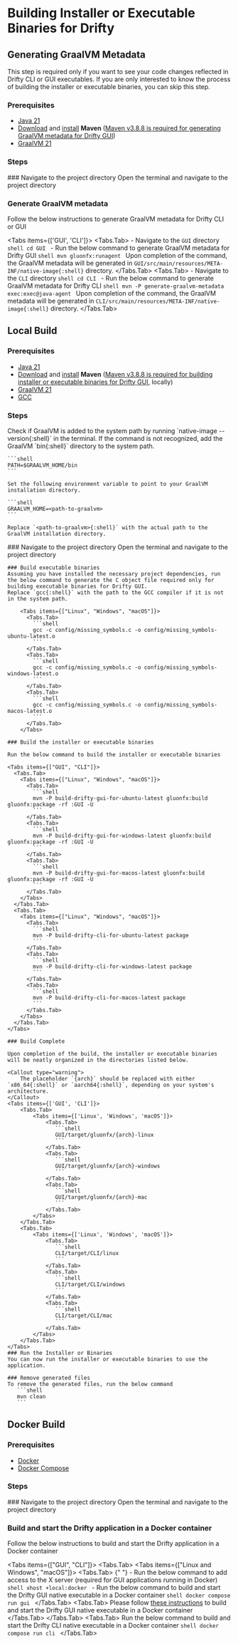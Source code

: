 
# Building Installer or Executable Binaries for Drifty

## Generating GraalVM Metadata

<Callout type="info">
  This step is required only if you want to see your code changes reflected in
  Drifty CLI or GUI executables. If you are only interested to know the process
  of building the installer or executable binaries, you can skip this step.
</Callout>

### Prerequisites

- [Java 21](https://www.oracle.com/java/technologies/downloads/#java21)
- [Download](https://maven.apache.org/download.cgi#previous-stable-3-8-x-release) and [install](https://maven.apache.org/install.html) **Maven** ([Maven v3.8.8 is required for generating GraalVM metadata for Drifty GUI](https://github.com/gluonhq/gluonfx-maven-plugin/issues/462))
- [GraalVM 21](https://www.graalvm.org/downloads/)

### Steps

<Steps>
### Navigate to the project directory
Open the terminal and navigate to the project directory

### Generate GraalVM metadata

Follow the below instructions to generate GraalVM metadata for Drifty CLI or GUI

<Tabs items={['GUI', 'CLI']}>
    <Tabs.Tab>
        - Navigate to the `GUI` directory
          ```shell
          cd GUI
          ```
        - Run the below command to generate GraalVM metadata for Drifty GUI
          ```shell
          mvn gluonfx:runagent
          ```
        Upon completion of the command, the GraalVM metadata will be generated in `GUI/src/main/resources/META-INF/native-image{:shell}` directory.
    </Tabs.Tab>
    <Tabs.Tab>
        - Navigate to the `CLI` directory
          ```shell
          cd CLI
          ```
        - Run the below command to generate GraalVM metadata for Drifty CLI
          ```shell
          mvn -P generate-graalvm-metadata exec:exec@java-agent
          ```
        Upon completion of the command, the GraalVM metadata will be generated in `CLI/src/main/resources/META-INF/native-image{:shell}` directory.
    </Tabs.Tab>
</Tabs>
</Steps>

## Local Build

### Prerequisites

- [Java 21](https://www.oracle.com/java/technologies/downloads/#java21)
- [Download](https://maven.apache.org/download.cgi#previous-stable-3-8-x-release) and [install](https://maven.apache.org/install.html) **Maven** ([Maven v3.8.8 is required for building installer or executable binaries for Drifty GUI](https://github.com/gluonhq/gluonfx-maven-plugin/issues/462), locally)
- [GraalVM 21](https://www.graalvm.org/downloads/)
- [GCC](https://gcc.gnu.org/install/)

### Steps

<Callout type="info">
    Check if GraalVM is added to the system path by running `native-image --version{:shell}` in the terminal.
    If the command is not recognized, add the GraalVM `bin{:shell}` directory to the system path.

    ```shell
    PATH=$GRAALVM_HOME/bin
    ```

    Set the following environment variable to point to your GraalVM installation directory.

    ```shell
    GRAALVM_HOME=<path-to-graalvm>
    ```

    Replace `<path-to-graalvm>{:shell}` with the actual path to the GraalVM installation directory.

</Callout>

<Steps>
    ### Navigate to the project directory
    Open the terminal and navigate to the project directory

    ### Build executable binaries
    Assuming you have installed the necessary project dependencies, run the below command to generate the C object file required only for building executable binaries for Drifty GUI.
    Replace `gcc{:shell}` with the path to the GCC compiler if it is not in the system path.

        <Tabs items={["Linux", "Windows", "macOS"]}>
          <Tabs.Tab>
            ```shell
            gcc -c config/missing_symbols.c -o config/missing_symbols-ubuntu-latest.o
            ```
          </Tabs.Tab>
          <Tabs.Tab>
            ```shell
            gcc -c config/missing_symbols.c -o config/missing_symbols-windows-latest.o
            ```
          </Tabs.Tab>
          <Tabs.Tab>
            ```shell
            gcc -c config/missing_symbols.c -o config/missing_symbols-macos-latest.o
            ```
          </Tabs.Tab>
        </Tabs>

    ### Build the installer or executable binaries

    Run the below command to build the installer or executable binaries

    <Tabs items={["GUI", "CLI"]}>
      <Tabs.Tab>
        <Tabs items={["Linux", "Windows", "macOS"]}>
          <Tabs.Tab>
            ```shell
            mvn -P build-drifty-gui-for-ubuntu-latest gluonfx:build gluonfx:package -rf :GUI -U
            ```
          </Tabs.Tab>
          <Tabs.Tab>
            ```shell
            mvn -P build-drifty-gui-for-windows-latest gluonfx:build gluonfx:package -rf :GUI -U
            ```
          </Tabs.Tab>
          <Tabs.Tab>
            ```shell
            mvn -P build-drifty-gui-for-macos-latest gluonfx:build gluonfx:package -rf :GUI -U
            ```
          </Tabs.Tab>
        </Tabs>
      </Tabs.Tab>
      <Tabs.Tab>
        <Tabs items={["Linux", "Windows", "macOS"]}>
          <Tabs.Tab>
            ```shell
            mvn -P build-drifty-cli-for-ubuntu-latest package
            ```
          </Tabs.Tab>
          <Tabs.Tab>
            ```shell
            mvn -P build-drifty-cli-for-windows-latest package
            ```
          </Tabs.Tab>
          <Tabs.Tab>
            ```shell
            mvn -P build-drifty-cli-for-macos-latest package
            ```
          </Tabs.Tab>
        </Tabs>
      </Tabs.Tab>
    </Tabs>

    ### Build Complete

    Upon completion of the build, the installer or executable binaries will be neatly organized in the directories listed below.

    <Callout type="warning">
        The placeholder `{arch}` should be replaced with either `x86_64{:shell}` or `aarch64{:shell}`, depending on your system's architecture.
    </Callout>
    <Tabs items={['GUI', 'CLI']}>
        <Tabs.Tab>
            <Tabs items={['Linux', 'Windows', 'macOS']}>
                <Tabs.Tab>
                   ```shell
                   GUI/target/gluonfx/{arch}-linux
                   ```
                </Tabs.Tab>
                <Tabs.Tab>
                   ```shell
                   GUI/target/gluonfx/{arch}-windows
                   ```
                </Tabs.Tab>
                <Tabs.Tab>
                   ```shell
                   GUI/target/gluonfx/{arch}-mac
                   ```
                </Tabs.Tab>
            </Tabs>
        </Tabs.Tab>
        <Tabs.Tab>
            <Tabs items={['Linux', 'Windows', 'macOS']}>
                <Tabs.Tab>
                   ```shell
                   CLI/target/CLI/linux
                   ```
                </Tabs.Tab>
                <Tabs.Tab>
                   ```shell
                   CLI/target/CLI/windows
                   ```
                </Tabs.Tab>
                <Tabs.Tab>
                   ```shell
                   CLI/target/CLI/mac
                   ```
                </Tabs.Tab>
            </Tabs>
        </Tabs.Tab>
    </Tabs>
    ### Run the Installer or Binaries
    You can now run the installer or executable binaries to use the application.

    ### Remove generated files
    To remove the generated files, run the below command
       ```shell
       mvn clean
       ```

</Steps>

## Docker Build

### Prerequisites

- [Docker](https://docs.docker.com/get-docker/)
- [Docker Compose](https://docs.docker.com/compose/install/)

### Steps

<Steps>
### Navigate to the project directory
Open the terminal and navigate to the project directory

### Build and start the Drifty application in a Docker container

Follow the below instructions to build and start the Drifty application in a Docker container

<Tabs items={["GUI", "CLI"]}>
  <Tabs.Tab>
    <Tabs items={["Linux and Windows", "macOS"]}>
      <Tabs.Tab>
        {" "}
        - Run the below command to add access to the X server (required for GUI applications
        running in Docker) `shell xhost +local:docker ` - Run the below command to
        build and start the Drifty GUI native executable in a Docker container `shell
        docker compose run gui `
      </Tabs.Tab>
      <Tabs.Tab>
        Please follow [these instructions](macOS-docker-build-instructions.mdx)
        to build and start the Drifty GUI native executable in a Docker
        container
      </Tabs.Tab>
    </Tabs>
  </Tabs.Tab>
  <Tabs.Tab>
    Run the below command to build and start the Drifty CLI native executable in
    a Docker container `shell docker compose run cli `
  </Tabs.Tab>
</Tabs>

</Steps>
